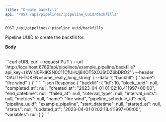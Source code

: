 ```yaml
---
title: "Create backfill"
api: "POST /api/pipelines/:pipeline_uuid/backfills"
---
```

`POST /api/pipelines/:pipeline_uuid/backfills`

<ParamField path="pipeline_uuid" type="string" required>
  Pipeline UUID to create the backfill for.
</ParamField>

<b>Body</b>
<br />
<br />

<ParamField body="backfill" type="object" required>
  <Expandable title="payload" defaultOpen="true">
    <ParamField body="name" type="string" required>
    </ParamField>
  </Expandable>
</ParamField>

<RequestExample>
```curl cURL
curl --request PUT \
  --url 'http://localhost:6789/api/pipelines/example_pipeline/backfills?api_key=zkWlN0PkIKSN0C11CfUHUj84OT5XOJ6tDZ6bDRO2' \
  --header 'OAUTH-TOKEN=some_really_long_string' \
  --data '{
    "backfill": {
      "name": "fire wind"
    }
  }'
```
</RequestExample>
<ResponseExample>
```json Response
{
  "backfill": {
    "id": 10,
    "block_uuid": null,
    "completed_at": null,
    "created_at": "2023-04-01 01:02:18.411997+00:00",
    "end_datetime": null,
    "failed_at": null,
    "interval_type": null,
    "interval_units": null,
    "metrics": null,
    "name": "fire wind",
    "pipeline_schedule_id": null,
    "pipeline_uuid": "example_pipeline",
    "start_datetime": null,
    "started_at": null,
    "status": null,
    "updated_at": "2023-04-01 01:02:18.411997+00:00",
    "variables": null
  }
}
```
</ResponseExample>
